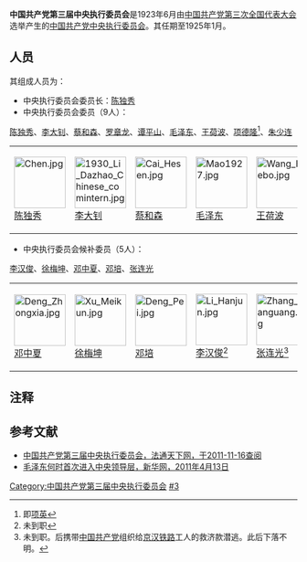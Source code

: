 '''中国共产党第三届中央执行委员会'''是1923年6月由[[中国共产党第三次全国代表大会|中国共产党第三次全国代表大会]]选举产生的[[中国共产党中央执行委员会|中国共产党中央执行委员会]]。其任期至1925年1月。

==人员 ==
其组成人员为：
*中央执行委员会委员长：[[陈独秀|陈独秀]]
*中央执行委员会委员（9人）：
[[陈独秀|陈独秀]]、[[李大钊|李大钊]]、[[蔡和森|蔡和森]]、[[罗章龙|罗章龙]]、[[谭平山|谭平山]]、[[毛泽东|毛泽东]]、[[王荷波|王荷波]]、[[项德隆|项德隆]]<ref>即[[项英|项英]]</ref>、[[朱少连|朱少连]]

{| class="wikitable" style="text-align: center;"
|[[File:Chen.jpg|90px]]<br />[[陈独秀|陈独秀]]
|[[File:1930_Li_Dazhao_Chinese_comintern.jpg|90px]]<br />[[李大钊|李大钊]]
|[[File:Cai_Hesen.jpg|90px]]<br />[[蔡和森|蔡和森]]
|[[File:Mao1927.jpg|90px]]<br />[[毛泽东|毛泽东]]
|[[File:Wang_Hebo.jpg|90px]]<br />[[王荷波|王荷波]]
|[[File:Zhu_Shaolian.jpg|90px]]<br />[[朱少连|朱少连]]
|[[File:Tan_Pingshan.jpg|90px]]<br />[[谭平山|谭平山]]
|[[File:Xiang_Ying3.jpg|90px]]<br />[[项德隆|项德隆]]
|[[File:Luo_Zhanglong.jpg|90px]]<br />[[罗章龙|罗章龙]]
|}

*中央执行委员会候补委员（5人）：
[[李汉俊|李汉俊]]、[[徐梅坤|徐梅坤]]、[[邓中夏|邓中夏]]、[[邓培|邓培]]、[[张连光|张连光]]

{| class="wikitable" style="text-align: center;"
|[[File:Deng_Zhongxia.jpg|90px]]<br />[[邓中夏|邓中夏]]
|[[File:Xu_Meikun.jpg|90px]]<br />[[徐梅坤|徐梅坤]]
|[[File:Deng_Pei.jpg|90px]]<br />[[邓培|邓培]]
|[[File:Li_Hanjun.jpg|90px]]<br />[[李汉俊|李汉俊]]<ref>未到职</ref>
|[[File:Zhang_Lianguang.jpg|90px]]<br />[[张连光|张连光]]<ref>未到职。后携带[[中国共产党|中国共产党]]组织给[[京汉铁路|京汉铁路]]工人的救济款潜逃。此后下落不明。</ref>
|}

==注释==
{{reflist}}

==参考文献==
*[https://web.archive.org/web/20111212040751/http://www.cnfatong.com.cn/main/home/ns_detail.php?id=185&nowmenuid=37&cpath=&catid=0 中国共产党第三届中央执行委员会，法通天下网，于2011-11-16查阅]
*[http://news.xinhuanet.com/comments/2011-04/13/c_121298946_6.htm 毛泽东何时首次进入中央领导层，新华网，2011年4月13日]{{Wayback|url=http://news.xinhuanet.com/comments/2011-04/13/c_121298946_6.htm |date=20141120192448 }}

{{中国共产党的有关信息|中央}}

[[Category:中国共产党第三届中央执行委员会|Category:中国共产党第三届中央执行委员会]]
[[Category:中国共产党历届中央委员会|#3]]